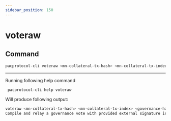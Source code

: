 ```yaml
---
sidebar_position: 150
---
```


# voteraw
## Command

```bash
pacprotocol-cli voteraw <mn-collateral-tx-hash> <mn-collateral-tx-index> <governance-hash> <vote-signal> [yes|no|abstain] <time> <vote-sig>
```





___

Running following help command
```bash
 pacprotocol-cli help voteraw
```
Will produce following output:


```bash
voteraw <mn-collateral-tx-hash> <mn-collateral-tx-index> <governance-hash> <vote-signal> [yes|no|abstain] <time> <vote-sig>
Compile and relay a governance vote with provided external signature instead of signing vote internally

```

